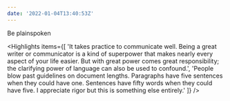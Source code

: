 ```yaml
---
date: '2022-01-04T13:40:53Z'
---
```


<ExternalLink href="https://boz.com/articles/be-plainspoken">Be plainspoken</ExternalLink>

<Highlights items={[
  'It takes practice to communicate well. Being a great writer or communicator is a kind of superpower that makes nearly every aspect of your life easier. But with great power comes great responsibility; the clarifying power of language can also be used to confound.',
  'People blow past guidelines on document lengths. Paragraphs have five sentences when they could have one. Sentences have fifty words when they could have five. I appreciate rigor but this is something else entirely.'
]} />